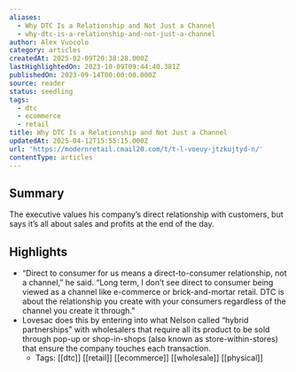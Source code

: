 ```yaml
---
aliases:
  - Why DTC Is a Relationship and Not Just a Channel
  - why-dtc-is-a-relationship-and-not-just-a-channel
author: Alex Vuocolo
category: articles
createdAt: 2025-02-09T20:38:28.000Z
lastHighlightedOn: 2023-10-09T09:44:40.381Z
publishedOn: 2023-09-14T00:00:00.000Z
source: reader
status: seedling
tags:
  - dtc
  - ecommerce
  - retail
title: Why DTC Is a Relationship and Not Just a Channel
updatedAt: 2025-04-12T15:55:15.000Z
url: 'https://modernretail.cmail20.com/t/t-l-voeuy-jtzkujtyd-n/'
contentType: articles
---
```

## Summary

The executive values his company’s direct relationship with customers, but says it’s all about sales and profits at the end of the day.

## Highlights

- “Direct to consumer for us means a direct-to-consumer relationship, not a channel,” he said. “Long term, I don’t see direct to consumer being viewed as a channel like e-commerce or brick-and-mortar retail. DTC is about the relationship you create with your consumers regardless of the channel you create it through.”
- Lovesac does this by entering into what Nelson called “hybrid partnerships” with wholesalers that require all its product to be sold through pop-up or shop-in-shops (also known as store-within-stores) that ensure the company touches each transaction.
    - Tags: [[dtc]] [[retail]] [[ecommerce]] [[wholesale]] [[physical]]
